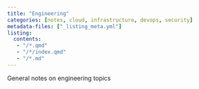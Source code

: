 ```yaml
---
title: "Engineering"
categories: [notes, cloud, infrastructure, devops, security]
metadata-files: ["_listing_meta.yml"]
listing:
  contents: 
   - "/*.qmd"
   - "/*/index.qmd"
   - "/*.md"
---
```


General notes on engineering topics